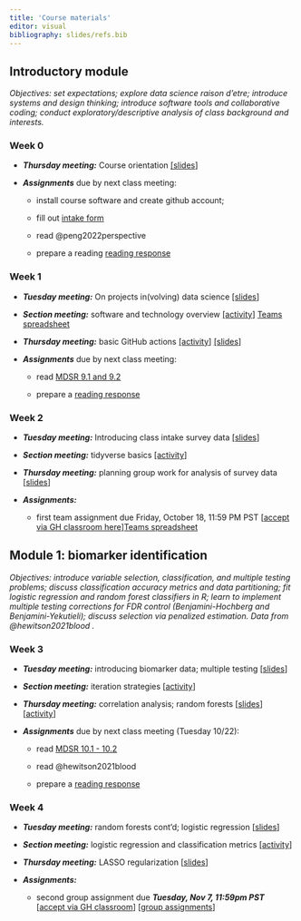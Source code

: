 ```yaml
---
title: 'Course materials'
editor: visual
bibliography: slides/refs.bib
---
```


## Introductory module

*Objectives: set expectations; explore data science raison d'etre; introduce systems and design thinking; introduce software tools and collaborative coding; conduct exploratory/descriptive analysis of class background and interests.*

### Week 0

-   ***Thursday meeting:*** Course orientation [\[slides](slides/week0-intro.qmd)\]

-   ***Assignments*** due by next class meeting:

    -   install course software and create github account;

    -   fill out [intake form](https://forms.gle/25wu63GKEPUvTW5p6)

    -   read @peng2022perspective

    -   prepare a reading [reading response](https://forms.gle/PMEUV6KD9dCoEAPV9)

### Week 1 {#sec-week-1}

-   ***Tuesday meeting:*** On projects in(volving) data science [\[slides](slides/week1-perspectives.qmd)\]

-   ***Section meeting:*** software and technology overview [\[activity](labs/lab1-setup/lab1-setup.qmd)\] [Teams spreadsheet](https://docs.google.com/spreadsheets/d/1vjTgkmRPlXk7s-FGmAh655OJPEQzcLS-LaVZV5KlD_8/edit?usp=sharing)

-   ***Thursday meeting:*** basic GitHub actions [\[activity](activities/github-basics.qmd)\] [\[slides](slides/week1-github.qmd)\]

-   ***Assignments*** due by next class meeting:

    -   read [MDSR 9.1 and 9.2](https://mdsr-book.github.io/mdsr2e/ch-foundations.html#samples-and-populations)

    -   prepare a [reading response](https://forms.gle/YoUkeZ41hZdADe1A8)

### Week 2

-   ***Tuesday meeting:*** Introducing class intake survey data [\[slides](slides/week2-classdata.qmd)\]

-   ***Section meeting:*** tidyverse basics [\[activity](labs/lab2-tidyverse/lab2-tidyverse.qmd)\]

-   ***Thursday meeting:*** planning group work for analysis of survey data \[[slides](slides/week2-workshop.qmd)\]

-   ***Assignments:***

    -   first team assignment due Friday, October 18, 11:59 PM PST \[[accept via GH classroom here](https://classroom.github.com/a/MtBBesas)\][Teams spreadsheet](https://docs.google.com/spreadsheets/d/1cWWueJfgx_FW5I3CPScvCp1R_-EOJMAFvGl1DTJVG6Y/edit?usp=sharing)

## Module 1: biomarker identification

*Objectives: introduce variable selection, classification, and multiple testing problems; discuss classification accuracy metrics and data partitioning; fit logistic regression and random forest classifiers in R; learn to implement multiple testing corrections for FDR control (Benjamini-Hochberg and Benjamini-Yekutieli); discuss selection via penalized estimation. Data from @hewitson2021blood .*

### Week 3

-   ***Tuesday meeting:*** introducing biomarker data; multiple testing \[[slides](slides/week3-biomarkers.qmd)\]

-   ***Section meeting:*** iteration strategies \[[activity](labs/lab3-iteration/lab3-iteration.qmd)\]

-   ***Thursday meeting:*** correlation analysis; random forests \[[slides](slides/week3-randomforest.qmd)\] \[[activity](activities/making-trees.qmd)\]

-   ***Assignments*** due by next class meeting (Tuesday 10/22):

    -   read [MDSR 10.1 - 10.2](https://mdsr-book.github.io/mdsr2e/ch-modeling.html)

    -   read @hewitson2021blood

    -   prepare a [reading response](https://forms.gle/j9AbsAfPp2cVxxYy5)

### Week 4

-   ***Tuesday meeting:*** random forests cont'd; logistic regression \[[slides](slides/week4-logistic.qmd)\]

-   ***Section meeting:*** logistic regression and classification metrics \[[activity](labs/lab4-logistic/lab4-logistic.qmd)\]

-   ***Thursday meeting:*** LASSO regularization \[[slides](slides/week4-lasso.qmd)\]

-   ***Assignments:***

    -   second group assignment due ***Tuesday, Nov 7, 11:59pm PST*** \[[accept via GH classroom](https://classroom.github.com/a/HE7dOu8O)\] \[[group assignments](https://docs.google.com/spreadsheets/d/1f4YbGYP4SV0fXBAHSSE7dVXiZz-pb9p531E3U3g66As/edit?usp=sharing)\]

<!-- ## Module 2: fraud claims -->

<!-- *Objectives: introduce NLP techniques for converting text to data and web scraping tools in R; discuss dimension reduction techniques; introduce multiclass classification; learn to process text, fit multinomial logistic regression models, and train neural networks in R.* -->

<!-- ### Week 5 -->

<!-- -   ***Monday meeting:*** data introduction and basic NLP techniques \[[slides](slides/week5-text.qmd)\] -->

<!-- -   ***Section meeting:*** string manipulation and text processing in R \[[activity](labs/lab5-text/lab5-text.qmd)\] -->

<!-- -   ***Wednesday meeting:*** dimension reduction; multinomial logistic regression \[[slides](slides/week5-multinomial.qmd)\]\[[activity](activities/multinomial-logit.qmd)\] -->

<!-- -   Optional further reading: -->

<!--     -   MDSR [Ch. 19](https://mdsr-book.github.io/mdsr2e/ch-text.html) -->

<!--     -   @cambria2014jumping -->

<!--     -   @khan2010review -->

<!-- ### Week 6 -->

<!-- -   ***Monday meeting:*** feedforward neural networks \[[slides](slides/week6-nn.qmd)\] -->

<!-- -   ***Section meeting:*** fitting neural nets with keras \[[activity](labs/lab6-nn/lab6-nn.qmd)\] -->

<!-- -   ***Assignments:*** -->

<!--     -   Midquarter assessments \[[form](https://forms.gle/v7xUk83EfxiFEKVS9)\] -->

<!--     -   Read @emmert2020introductory (§1-5, §9) and prepare a [reading response](https://forms.gle/w9qNGDgHv3uKuQXA8) -->

<!--     -   third group assignment ***due Tuesday, November 22, 11:59pm PST*** \[[accept via GH classroom](https://classroom.github.com/a/Cj8pvnyX)\] \[[group assignments](https://docs.google.com/spreadsheets/d/1Ii8ZmtrYH9MLHPnOPb3cy6xMkwY7pvljZbX0lwD6OT0/edit?usp=sharing)\] -->

<!-- -   Optional further reading: -->

<!--     -   @alzubaidi2021review -->

<!--     -   @Goodfellow-et-al-2016 Ch. 6 (advanced) -->

<!-- ### Module 3: soil temperatures -->

<!-- *Objectives: build a forecasting model; introduce concepts of spatial and temporal correlation; discuss function approximation and curve fitting with regression techniques; fit elementary time series models and regression with AR errors; spatial interpolation.* -->

<!-- -   ***Wednesday meeting:*** data introduction; function approximation using basis expansions \[[slides](slides/week7-curvefitting.qmd)\] -->

<!-- ### Week 7 -->

<!-- -   ***Section meeting:*** curve fitting \[[activity](labs/lab7-curvefitting/lab7-curvefitting.qmd)\] -->

<!-- -   ***Monday meeting:*** temporal correlation; a forecasting model \[[slides](slides/week7-forecasting.qmd)\]\[Recording\] -->

<!-- -   ***Monday meeting:*** NO CLASS -->

<!-- -   Optional further reading (available through UCSB library) -->

<!--     -   Sections 1.1, 1.2, and 2.3 in @shumway2017time -->

<!--     -   @perperoglou2019review -->

<!-- ### Week 8 -->

<!-- -   ***Monday meeting:*** spatial prediction \[[slides](slides/week8-spatial.qmd)\]\[Recording\] -->

<!-- -   ***Section meeting:*** forecasting \[[activity](labs/lab8-forecasting/lab8-forecasting.qmd)\] -->

<!-- ### Module 4: vignettes -->

<!-- *Objectives: learn independently about a method of choice and prepare a teaching vignette illustrating its use; create shared reference material potentially useful for project work.* -->

<!-- -   ***Wednesday meeting:*** discussion on results of claims module; vignette workshopping \[[slides](slides/week9-claimsresults.qmd)\] -->

<!-- -   ***Assignments:*** vignettes \[[guidelines](vignette-guidelines.qmd)\] -->

<!--     -   drafts due in class **Wednesday, 12/6 2pm PST** -->

<!--     -   final version due **Wednesday, 12/13 11:59pm PST** -->

<!-- ### Week 10 -->

<!-- -   ***Wednesday meeting:*** vignette presentation/exchange/feedback \[[feedback form](https://forms.gle/Cpy1Mai8N3kTW8B88)\] -->
